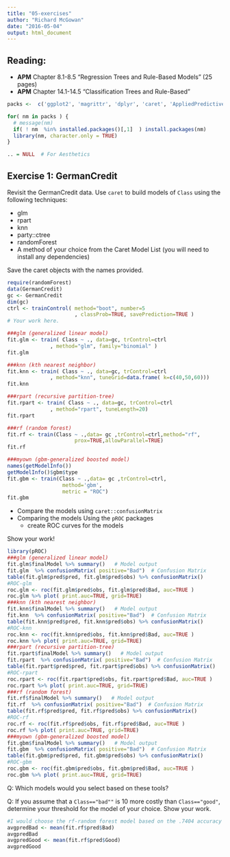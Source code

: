 ```yaml
---
title: "05-exercises"
author: "Richard McGowan"
date: "2016-05-04"
output: html_document
---
```


## Reading:
- **APM** Chapter 8.1-8.5 "Regression Trees and Rule-Based Models" (25 pages)
- **APM** Chapter 14.1-14.5 "Classification Trees and Rule-Based"  

```r
packs <-  c('ggplot2', 'magrittr', 'dplyr', 'caret', 'AppliedPredictiveModeling')

for( nm in packs ) { 
  # message(nm)
  if( ! nm  %in% installed.packages()[,1]  ) install.packages(nm)
  library(nm, character.only = TRUE)
}

.. = NULL  # For Aesthetics

```


## Exercise 1: GermanCredit

Revisit the GermanCredit data. Use `caret` to build models of `Class` using the following techniques:

- glm
- rpart
- knn
- party::ctree
- randomForest
- A method of your choice from the Caret Model List (you will need to install any dependencies)

Save the caret objects with the names provided.

```r
require(randomForest)
data(GermanCredit)
gc <- GermanCredit
dim(gc)
ctrl <- trainControl( method="boot", number=5
                      , classProb=TRUE, savePrediction=TRUE )
# Your work here. 

###glm (generalized linear model)
fit.glm <- train( Class ~ ., data=gc, trControl=ctrl
              , method="glm", family="binomial" )
fit.glm

###knn (kth nearest neighbor)
fit.knn <- train( Class ~ ., data=gc, trControl=ctrl
              , method="knn", tuneGrid=data.frame( k=c(40,50,60)))
fit.knn

###rpart (recursive partition-tree)
fit.rpart <- train( Class ~ ., data=gc, trControl=ctrl
              , method="rpart", tuneLength=20) 
fit.rpart

###rf (random forest)
fit.rf <- train(Class ~ .,data= gc ,trControl=ctrl,method="rf",
                      prox=TRUE,allowParallel=TRUE)
fit.rf

###myown (gbm-generalized boosted model)
names(getModelInfo())
getModelInfo()$gbm$type
fit.gbm <- train(Class ~ .,data= gc ,trControl=ctrl, 
                  method='gbm', 
                  metric = "ROC")
fit.gbm
```


- Compare the models using `caret::confusionMatrix`
- Comparing the models Using the `pROC` packages
  - create ROC curves for the models 
  
Show your work! 

```r
library(pROC)
###glm (generalized linear model)
fit.glm$finalModel %>% summary()   # Model output
fit.glm  %>% confusionMatrix( positive="Bad")  # Confusion Matrix
table(fit.glm$pred$pred, fit.glm$pred$obs) %>% confusionMatrix()
#ROC-glm
roc.glm <- roc(fit.glm$pred$obs, fit.glm$pred$Bad, auc=TRUE )
roc.glm %>% plot( print.auc=TRUE, grid=TRUE)
###knn (kth nearest neighbor)
fit.knn$finalModel %>% summary()   # Model output
fit.knn  %>% confusionMatrix( positive="Bad")  # Confusion Matrix
table(fit.knn$pred$pred, fit.knn$pred$obs) %>% confusionMatrix()
#ROC-knn
roc.knn <- roc(fit.knn$pred$obs, fit.knn$pred$Bad, auc=TRUE )
roc.knn %>% plot( print.auc=TRUE, grid=TRUE)
###rpart (recursive partition-tree)
fit.rpart$finalModel %>% summary()   # Model output
fit.rpart  %>% confusionMatrix( positive="Bad")  # Confusion Matrix
table(fit.rpart$pred$pred, fit.rpart$pred$obs) %>% confusionMatrix()
#ROC-rpart
roc.rpart <- roc(fit.rpart$pred$obs, fit.rpart$pred$Bad, auc=TRUE )
roc.rpart %>% plot( print.auc=TRUE, grid=TRUE)
###rf (random forest)
fit.rf$finalModel %>% summary()   # Model output
fit.rf  %>% confusionMatrix( positive="Bad")  # Confusion Matrix
table(fit.rf$pred$pred, fit.rf$pred$obs) %>% confusionMatrix()
#ROC-rf
roc.rf <- roc(fit.rf$pred$obs, fit.rf$pred$Bad, auc=TRUE )
roc.rf %>% plot( print.auc=TRUE, grid=TRUE)
###myown (gbm-generalized boosted model)
fit.gbm$finalModel %>% summary()   # Model output
fit.gbm  %>% confusionMatrix( positive="Bad")  # Confusion Matrix
table(fit.gbm$pred$pred, fit.gbm$pred$obs) %>% confusionMatrix()
#ROC-gbm
roc.gbm <- roc(fit.gbm$pred$obs, fit.gbm$pred$Bad, auc=TRUE )
roc.gbm %>% plot( print.auc=TRUE, grid=TRUE)

```


Q: Which models would you select based on these tools?

Q: If you assume that a `Class=="bad""` is 10 more costly than `Class=="good"`, determine your threshold for the model of your choice.  Show your work.


```r
#I would choose the rf-random forest model based on the .7404 accuracy and the .35 Kappa value (when the mtry tuning parameter = 31)
avgpredBad <- mean(fit.rf$pred$Bad)
avgpredBad
avgpredGood <- mean(fit.rf$pred$Good)
avgpredGood

```
